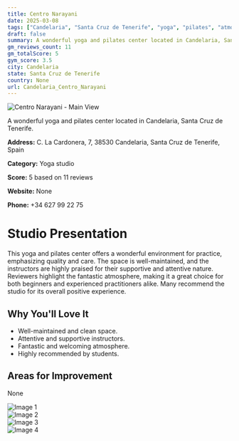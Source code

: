 ```yaml
---
title: Centro Narayani
date: 2025-03-08
tags: ["Candelaria", "Santa Cruz de Tenerife", "yoga", "pilates", "atmosphere", "size", "Candelaria"]  
draft: false
summary: A wonderful yoga and pilates center located in Candelaria, Santa Cruz de Tenerife.
gm_reviews_count: 11
gm_totalScore: 5
gym_score: 3.5
city: Candelaria
state: Santa Cruz de Tenerife
country: None
url: Candelaria_Centro_Narayani
---
```


<div className="aspect-[16/9] relative my-8">
  <img 
    src="https://lh5.googleusercontent.com/p/AF1QipN_tnalx0TsPv1HEKO8qxplUMkrzBmhiMdayZo=w1920-h1080-k-no"
    alt="Centro Narayani - Main View"
    className="object-cover absolute inset-0 w-full h-full rounded-lg"
  />
</div>

A wonderful yoga and pilates center located in Candelaria, Santa Cruz de Tenerife.

**Address:** C. La Cardonera, 7, 38530 Candelaria, Santa Cruz de Tenerife, Spain

**Category:** Yoga studio

**Score:** 5 based on 11 reviews

**Website:** None

**Phone:** +34 627 99 22 75

# Studio Presentation

This yoga and pilates center offers a wonderful environment for practice, emphasizing quality and care. The space is well-maintained, and the instructors are highly praised for their supportive and attentive nature. Reviewers highlight the fantastic atmosphere, making it a great choice for both beginners and experienced practitioners alike. Many recommend the studio for its overall positive experience.

## Why You'll Love It

- Well-maintained and clean space.
- Attentive and supportive instructors.
- Fantastic and welcoming atmosphere.
- Highly recommended by students.

## Areas for Improvement

None

<div className="grid grid-cols-1 xl:grid-cols-2 gap-4 my-8">
<div className="aspect-[4/3] relative"><img src="https://lh5.googleusercontent.com/p/AF1QipOZemLb7seoPBuv0JDu34xRZcGw-S__8HPGVz1u=w1920-h1080-k-no" alt="Image 1" className="object-cover absolute inset-0 w-full h-full rounded-lg" /></div>
<div className="aspect-[4/3] relative"><img src="https://lh5.googleusercontent.com/p/AF1QipPEwsgqFl7_3kIGmBtCEqG7bV8RSVJnLs3p3NuQ=w1920-h1080-k-no" alt="Image 2" className="object-cover absolute inset-0 w-full h-full rounded-lg" /></div>
<div className="aspect-[4/3] relative"><img src="https://lh5.googleusercontent.com/p/AF1QipPVLxFdyzOvc31xtIbeIxIFiwtlRC55nou64pk=w1920-h1080-k-no" alt="Image 3" className="object-cover absolute inset-0 w-full h-full rounded-lg" /></div>
<div className="aspect-[4/3] relative"><img src="https://streetviewpixels-pa.googleapis.com/v1/thumbnail?panoid=_1hNe6cOnh5fZ7Cmjpk2tQ&cb_client=maps_sv.tactile.gps&w=203&h=100&yaw=245.53821&pitch=0&thumbfov=100" alt="Image 4" className="object-cover absolute inset-0 w-full h-full rounded-lg" /></div>
</div>